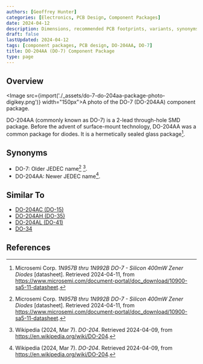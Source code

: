 ```yaml
---
authors: [Geoffrey Hunter]
categories: [Electronics, PCB Design, Component Packages]
date: 2024-04-12
description: Dimensions, recommended PCB footprints, variants, synonyms and more for the DO-204AA (DO-7) component package.
draft: false
lastUpdated: 2024-04-12
tags: [component packages, PCB design, DO-204AA, DO-7]
title: DO-204AA (DO-7) Component Package
type: page
---
```



## Overview

<Image src={import('./_assets/do-7-do-204aa-package-photo-digikey.png')} width="150px">A photo of the DO-7 (DO-204AA) component package.</Image>

DO-204AA (commonly known as DO-7) is a 2-lead through-hole SMD package. Before the advent of surface-mount technology, DO-204AA was a common package for diodes. It is a hermetically sealed glass package[^microsemi-zener-do-7].

## Synonyms

* DO-7: Older JEDEC name[^microsemi-zener-do-7] [^wikipedia-do-204].
* DO-204AA: Newer JEDEC name[^wikipedia-do-204].

## Similar To

* [DO-204AC (DO-15)](/pcb-design/component-packages/do-204ac-component-package/)
* [DO-204AH (DO-35)](/pcb-design/component-packages/do-204ah-component-package/)
* [DO-204AL (DO-41)](/pcb-design/component-packages/do-204al-component-package/)
* [DO-34](/pcb-design/component-packages/do-34-component-package/)

## References

[^microsemi-zener-do-7]: Microsemi Corp. _1N957B thru 1N992B DO-7 - Silicon 400mW Zener Diodes_ [datasheet]. Retrieved 2024-04-11, from https://www.microsemi.com/document-portal/doc_download/10900-sa5-11-datasheet.
[^wikipedia-do-204]: Wikipedia (2024, Mar 7). _DO-204_. Retrieved 2024-04-09, from https://en.wikipedia.org/wiki/DO-204.
